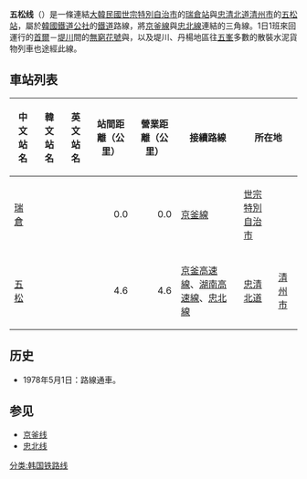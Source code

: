 {{unreferenced|time=2014-06-26T01:37:56+00:00}}
{{鐵道路線情報
|諺文 = 오송선
|漢字 = 五松線
|馬-賴式 = Osong sŏn
|文觀部式 = Osong seon
|路線名稱 = 五松線
|路線顏色 = {{韓國鐵道路線色|KR}}
|圖片 =
|圖片說明 = 
|圖片大小 = 
|種類 = {{link-ja|支線鐵道|지선 철도}}
|國家 = {{KOR}}
|狀態 = 營業中
|起點 = [[瑞倉信號場|瑞倉站]]<br />（[[世宗特別自治市|世宗特別自治市]]{{link-ko|鳥致院邑|조치원읍}}）
|終點站 = [[五松站|五松站]]<br />（[[忠清北道|忠清北道]][[清州市|清州市]]）
|站數 = 2個
|載客量 = 
|路線編號 = ?
|通車 = 1978年5月1日
|擁有者 = [[韓國鐵道設施公團|韓國鐵道設施公團]]
|營運者 = [[韓國鐵道公社|韓國鐵道公社]]
|營業距離 = 4.6公里
|實際距離 = 
|軌距 = 1,435毫米（[[標準軌|標準軌]]）
|軌道數量 = [[複線鐵路|複線]]
|電氣化方式 = 高架電纜<br />[[交流電|交流電]] 25000 [[伏特|V]]、60 [[赫茲|Hz]]
|保安裝置 = [[自動列車停止裝置|ATS]]
}}
'''五松线'''（{{kor|諺=오송선|漢=五松線|羅=Osong seon|f=y}}）是一條連結[[大韓民國|大韓民國]][[世宗特別自治市|世宗特別自治市]]{{link-ko|鳥致院邑|조치원읍}}的[[瑞倉信號場|瑞倉站]]與[[忠清北道|忠清北道]][[清州市|清州市]]的[[五松站|五松站]]，屬於[[韓國鐵道公社|韓國鐵道公社]]的[[鐵道|鐵道]]路線，將[[京釜線|京釜線]]與[[忠北線|忠北線]]連結的三角線。1日1班來回運行的[[首爾站|首爾]]－[[堤川站|堤川]]間的[[無窮花號|無窮花號]]與{{link-ko|中部內陸循環列車|중부내륙순환열차}}，以及堤川、丹楊地區往[[五峯站_(京畿道)|五峯]]多數的散裝水泥貨物列車也途經此線。
== 車站列表 ==
{| class="wikitable" style="text-align:center"
|- style="border-bottom:solid 3px #8c8c8c;"
!中文站名
!韓文站名
!英文站名
!站間距離（公里）
!營業距離（公里）
!接續路線
!colspan="2"|所在地
!備註
|-
|[[瑞倉信號場|瑞倉]]
|{{lang|ko|서창}}
|{{lang|en|Seochang}}
|align="right"|0.0
|align="right"|0.0
|[[京釜線|京釜線]]
|[[世宗特別自治市|世宗特別自治市]]
|{{link-ko|鳥致院邑|조치원읍}}
|[[信號場|信號場]]
|-
|[[五松站|五松]]
|{{lang|ko|오송}}
|{{lang|en|Osong}}
|align="right"|4.6
|align="right"|4.6
|[[京釜高速線|京釜高速線]]、[[湖南高速線|湖南高速線]]、[[忠北線|忠北線]]
|[[忠清北道|忠清北道]]
|[[清州市|清州市]]
|
|}

== 历史 ==
*1978年5月1日：路線通車。

== 参见 ==
*[[京釜线|京釜线]]
*[[忠北线|忠北线]]

{{五松線}}
{{韩国铁道公社路线}}

[[分类:韩国铁路线|分类:韩国铁路线]]
